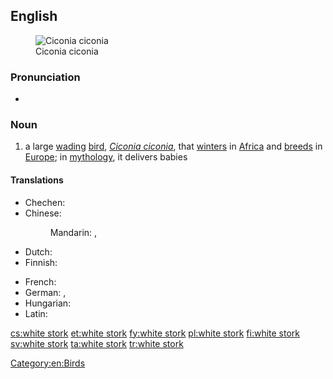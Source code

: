==English==
[[Image:Ciconia ciconia (aka).jpg|thumb|right|Ciconia ciconia]]

===Pronunciation===
* {{audio|en-uk-white stork.ogg|Audio (UK)}}

===Noun===
{{wikipedia}}
{{en-noun|head=[[white]] [[stork]]}}

# a large [[wading]] [[bird]], ''[[Ciconia ciconia]]'', that [[winter]]s in [[Africa]] and [[breed]]s in [[Europe]]; in [[mythology]], it delivers babies

====Translations====
{{trans-top|large wading bird, ''Ciconia ciconia''}}
* Chechen: {{tø|ce|чIерийдохург}}
* Chinese:
*: Mandarin: {{t-|cmn|白鸛|sc=Hani}}, {{t-|cmn|白鹳|tr=báiguàn|sc=Hani}}
* Dutch: {{t+|nl|ooievaar|m}}
* Finnish: {{t+|fi|kattohaikara}}
{{trans-mid}}
* French: {{t+|fr|cigogne blanche}}
* German: {{t+|de|Weissstorch}},  {{t+|de|Weißstorch|m}}
* Hungarian: {{t-|hu|fehér gólya}}
* Latin: {{t-|la|ciconia}}
{{trans-bottom}}

[[Category:en:Birds]]

[[cs:white stork]]
[[et:white stork]]
[[fy:white stork]]
[[pl:white stork]]
[[fi:white stork]]
[[sv:white stork]]
[[ta:white stork]]
[[tr:white stork]]